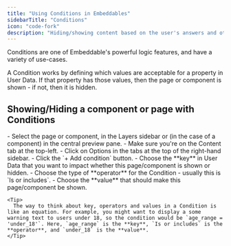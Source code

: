 ```yaml
---
title: "Using Conditions in Embeddables"
sidebarTitle: "Conditions"
icon: "code-fork"
description: "Hiding/showing content based on the user's answers and other logic"
---
```


Conditions are one of Embeddable's powerful logic features, and have a variety of use-cases.

A Condition works by defining which values are acceptable for a property in User Data. If that property has those values, then the page or component is shown - if not, then it is hidden.

## Showing/Hiding a component or page with Conditions

<Steps>
  <Step title="Go to the Page/Component Options">
    - Select the page or component, in the Layers sidebar or (in the case of a component) in the central preview pane.
    - Make sure you're on the Content tab at the top-left.
    - Click on Options in the tabs at the top of the right-hand sidebar.
  </Step>
  <Step title="Add a Condition">
    - Click the `+ Add condition` button.
    - Choose the **key** in User Data that you want to impact whether this page/component is shown or hidden.
    - Choose the type of **operator** for the Condition - usually this is `Is or includes`.
    - Choose the **value** that should make this page/component be shown.

    <Tip>
      The way to think about key, operators and values in a Condition is like an equation. For example, you might want to display a some warning text to users under 18, so the condition would be `age_range = 'under_18'`. Here, `age_range` is the **key**, `Is or includes` is the **operator**, and `under_18` is the **value**.
    </Tip>

  </Step>

</Steps>
